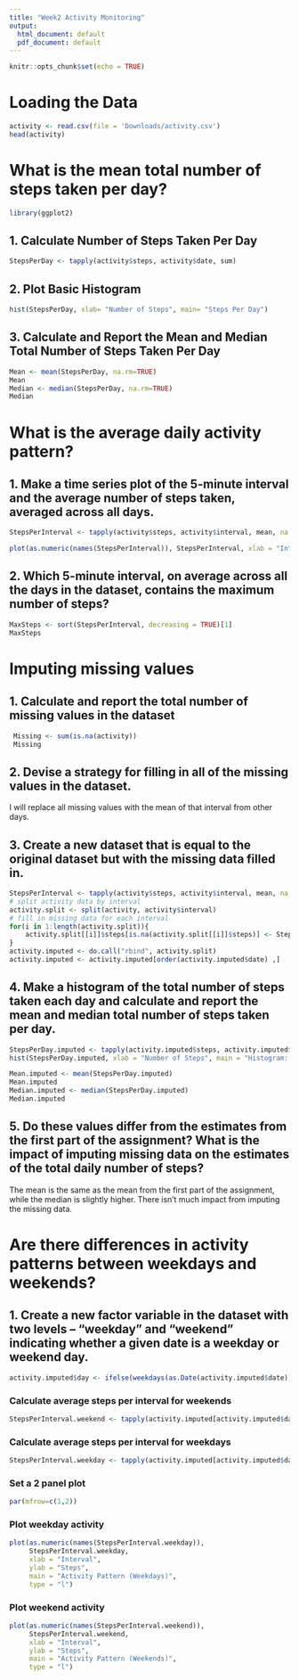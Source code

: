 ```yaml
---
title: "Week2 Activity Monitoring"
output:
  html_document: default
  pdf_document: default
---
```


```r
knitr::opts_chunk$set(echo = TRUE)
```

# Loading the Data
```r
activity <- read.csv(file = 'Downloads/activity.csv')
head(activity)
```

# What is the mean total number of steps taken per day?
```r
library(ggplot2)
```

## 1. Calculate Number of Steps Taken Per Day
```r
StepsPerDay <- tapply(activity$steps, activity$date, sum)
```

## 2. Plot Basic Histogram
```r
hist(StepsPerDay, xlab= "Number of Steps", main= "Steps Per Day")
```

## 3. Calculate and Report the Mean and Median Total Number of Steps Taken Per Day
```r
Mean <- mean(StepsPerDay, na.rm=TRUE)
Mean
Median <- median(StepsPerDay, na.rm=TRUE)
Median
```

# What is the average daily activity pattern?

## 1. Make a time series plot of the 5-minute interval and the average number of steps taken, averaged across all days.
```r
StepsPerInterval <- tapply(activity$steps, activity$interval, mean, na.rm=TRUE)

plot(as.numeric(names(StepsPerInterval)), StepsPerInterval, xlab = "Interval", ylab = "Average Steps", main = "Average Daily Activity Pattern", type = "l")
```

## 2. Which 5-minute interval, on average across all the days in the dataset, contains the maximum number of steps?

```r
MaxSteps <- sort(StepsPerInterval, decreasing = TRUE)[1]
MaxSteps
```

# Imputing missing values

## 1. Calculate and report the total number of missing values in the dataset
```r
 Missing <- sum(is.na(activity))
 Missing
```

## 2. Devise a strategy for filling in all of the missing values in the dataset. 

I will replace all missing values with the mean of that interval from other days. 

## 3. Create a new dataset that is equal to the original dataset but with the missing data filled in.

```r
StepsPerInterval <- tapply(activity$steps, activity$interval, mean, na.rm = TRUE)
# split activity data by interval
activity.split <- split(activity, activity$interval)
# fill in missing data for each interval
for(i in 1:length(activity.split)){
    activity.split[[i]]$steps[is.na(activity.split[[i]]$steps)] <- StepsPerInterval[i]
}
activity.imputed <- do.call("rbind", activity.split)
activity.imputed <- activity.imputed[order(activity.imputed$date) ,]
```

## 4. Make a histogram of the total number of steps taken each day and calculate and report the mean and median total number of steps taken per day. 

```r
StepsPerDay.imputed <- tapply(activity.imputed$steps, activity.imputed$date, sum)
hist(StepsPerDay.imputed, xlab = "Number of Steps", main = "Histogram: Steps per Day (Imputed data)")

Mean.imputed <- mean(StepsPerDay.imputed)
Mean.imputed
Median.imputed <- median(StepsPerDay.imputed)
Median.imputed
```

## 5. Do these values differ from the estimates from the first part of the assignment? What is the impact of imputing missing data on the estimates of the total daily number of steps?

The mean is the same as the mean from the first part of the assignment, while the median is slightly higher. There isn't much impact from imputing the missing data. 

# Are there differences in activity patterns between weekdays and weekends?

## 1. Create a new factor variable in the dataset with two levels – “weekday” and “weekend” indicating whether a given date is a weekday or weekend day.

```r
activity.imputed$day <- ifelse(weekdays(as.Date(activity.imputed$date)) == "Saturday" | weekdays(as.Date(activity.imputed$date)) == "Sunday", "weekend", "weekday")
```

### Calculate average steps per interval for weekends

```r
StepsPerInterval.weekend <- tapply(activity.imputed[activity.imputed$day == "weekend" ,]$steps, activity.imputed[activity.imputed$day == "weekend" ,]$interval, mean, na.rm = TRUE)
```

### Calculate average steps per interval for weekdays

```r
StepsPerInterval.weekday <- tapply(activity.imputed[activity.imputed$day == "weekday" ,]$steps, activity.imputed[activity.imputed$day == "weekday" ,]$interval, mean, na.rm = TRUE)
```

### Set a 2 panel plot

```r
par(mfrow=c(1,2))
```

### Plot weekday activity

```r
plot(as.numeric(names(StepsPerInterval.weekday)), 
     StepsPerInterval.weekday, 
     xlab = "Interval", 
     ylab = "Steps", 
     main = "Activity Pattern (Weekdays)", 
     type = "l")
```

### Plot weekend activity

```r
plot(as.numeric(names(StepsPerInterval.weekend)), 
     StepsPerInterval.weekend, 
     xlab = "Interval", 
     ylab = "Steps", 
     main = "Activity Pattern (Weekends)", 
     type = "l")
```
